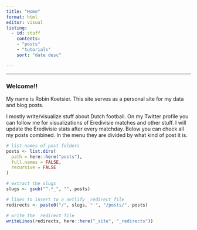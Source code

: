 ```yaml
---
title: "Home"
format: html
editor: visual
listing: 
  - id: stuff
    contents:
    - "posts"
    - "tutorials"
    sort: "date desc"

---
```


------------------------------------------------------------------------

### Welcome!!

My name is Robin Koetsier. This site serves as a personal site for my data and blog posts. 

I mostly write/visualize stuff about Dutch football. On my Twitter profile you can follow me for visualizations of Eredivisie matches and other stuff. I will update the Eredivisie stats after every matchday. Below you can check all my posts combined. In the menu they are divided by what kind of post it is. 

```r
# list names of post folders
posts <- list.dirs(
  path = here::here("posts"),
  full.names = FALSE,
  recursive = FALSE
)

# extract the slugs
slugs <- gsub("^.*_", "", posts)

# lines to insert to a netlify _redirect file
redirects <- paste0("/", slugs, " ", "/posts/", posts)

# write the _redirect file
writeLines(redirects, here::here("_site", "_redirects"))
```

<br> <br> <br>



